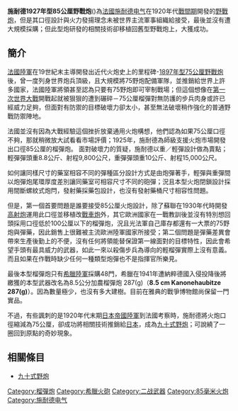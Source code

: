 {{多個問題|
{{citecheck|time=2016-02-11T16:25:53+00:00}}
{{inappropriate tone|time=2016-02-11T16:25:53+00:00}}
{{review|time=2016-02-11T16:25:53+00:00}}
{{refimprove|time=2016-02-11T12:25:01+00:00}}
}}
{{Infobox Weapon
|name= 施耐德1927年型85公厘野戰炮
|image= File:War Museum Athens - Schneider field gun - 6744.jpg
|image_size= 300px
|caption= 目前蒐藏於[[希臘|希臘]][[雅典|雅典]]戰爭博物館的火炮實品
|origin= {{FRA}}
|type= [[野戰炮|野戰炮]]
<!-- 種類選擇 -->
|is_ranged=yes
|is_bladed=
|is_explosive=yes
|is_artillery=yes
|is_vehicle=
|is_missile=
|is_UK=
<!-- 服役記錄 -->
|service= 1927 - 1941
|used_by={{GRE}}
|wars= [[第二次世界大戰|第二次世界大戰]]
<!-- 生產歷史 -->
|designer= 施耐德公司
|design_date=1920年代-1925年
|manufacturer=施耐德公司
|unit_cost=
|production_date=
|number= 48
|variants= 
<!-- 基本規格 -->
|spec_label=
|weight= 1,985公斤
|length= 
|part_length= 2.96公尺(34.8倍徑)
|width=
|height=
|diameter=
|wingspan=
|crew=
<!-- 投射武器規格 --> 
|cartridge= 85公厘
|caliber=
|barrels=
|action= 
|rate= 
|velocity=550／670公尺／秒 
|energy= 
|range= 
|max_range= 9,800／15,150公尺
|feed= 
|sights= 
<!-- 火炮規格 -->
|breech=間斷螺紋式炮閂
|recoil=液壓機械複合式
|carriage=開腿式炮架
|elevation=-6 - +65度
|traverse=中心線左右27度
<!-- 刃器規格 --> 
|blade_type=
|hilt_type=
|sheath_type=
|head_type=
|haft_type=
<!-- 爆炸物內填炸藥規格 --> 
|filling=
|filling_weight=
|detonation=
|yield=
<!-- 車輛/飛彈 規格 -->
|armour=
|primary_armament=
|secondary_armament=
|engine=
|engine_power=
|transmission=
|payload_capacity=
|fuel_capacity=
|pw_ratio=
|suspension=
|clearance=
|vehicle_range=
|altitude=
|ceiling=
|speed=
|guidance=
}}

'''施耐德1927年型85公厘野戰炮'''({{lang-en|Canon de 85 modèle 1927 Schneider}})為[[法國|法國]][[施耐德电气|施耐德电气]]在1920年代[[戰間期|戰間期]]開發的[[野戰炮|野戰炮]]，但是其口徑設計與火力發揚理念未被世界主流軍事組織給接受，最後並沒有遭大規模採購；但此型炮研發的相關技術卻移植回舊型野戰炮上，大獲成功。

==簡介==
[[法國陸軍|法國陸軍]]在19世紀末主導開發出近代火炮史上的里程碑-[[M1897式75mm野戰炮|1897年型75公厘野戰炮]]後，曾一度列身世界炮兵頂級，且大規模將75野炮配備軍隊，並推銷給世界上許多國家，法國陸軍將領甚至認為只要有75野炮即可宰制戰場；但這個想像在[[第一次世界大戰|第一次世界大戰]]開戰起就被狠狠的遭到碾碎－75公厘榴彈對無防護的步兵肉身或許已經威力足夠，但面對有防禦的目標破壞力卻太小，甚至無法破壞稍作強化的普通野戰防禦陣地。

法國並沒有因為大戰經驗這個挫折放棄通用火炮構想，他們認為如果75公厘口徑不夠，那就稍微放大試看看市場評價；1925年，施耐德為師級支援火炮市場開發出口徑85公厘的榴彈炮。
面對破壞力的質疑，施耐德以重／輕彈設計做為賣點；輕彈彈頭重8.8公斤、射程9,800公尺，重彈彈頭重10公斤、射程15,000公尺。

如何讓同樣尺寸的藥室相容不同的彈種區分設計方式是由炮彈著手，輕彈與重彈間以炮彈炮尾環厚度差別讓同藥室可相容尺寸不同的砲彈；況且本型火炮閉鎖設計採用間斷螺紋式炮閂，發射藥採藥包設計，也沒有發射藥桶尺寸相容性問題。

但是，第一個首要問題是誰要接受85公厘火炮設計，除了蘇聯在1930年代時開發[[高射炮|高射炮]]運用此口徑並移植改[[戰車炮|戰車炮]]外，其它歐洲國家在一戰教訓後並沒有特別想回頭採用口徑低於100公厘以下的榴彈炮，況且光法軍自己庫存都還有一大票的75野炮與彈藥，因此銷售上很難被主流歐洲陸軍國家所接受；第二個問題是彈藥差異會帶來生產後勤上的不便，沒有任何將領能替保證第一線面對的目標特性，因此會希望手頭有最具威力的武器，如此一來以殺傷步兵為導向的輕榴彈實際上沒有意義。而且如果在作戰時缺少任何一種類型炮彈也不是指揮官所樂見。

最後本型榴彈炮只有[[希臘陸軍|希臘陸軍]]採購48門，希臘在1941年遭納粹德國入侵投降後將繳獲的本型武器改名為8.5公分加農榴彈炮 287(g)（''' 8.5 cm Kanonehaubitze 287(g)'''）。因為數量極少，也沒有多大建樹。目前在雅典的戰爭博物館尚保留一門實品。

不過，有些諷刺的是1920年代末期[[日本帝國陸軍|日本帝國陸軍]]到法國考察時，施耐德將火炮口徑縮減為75公厘，卻成功將相關技術推銷給[[日本|日本]]，成為[[九十式野炮|九十式野炮]]；可說繞了一圈回到原點的奇妙現象。

==相關條目==
*[[九十式野炮|九十式野炮]]

[[Category:榴彈炮|Category:榴彈炮]]
[[Category:希臘火砲|Category:希臘火砲]]
[[Category:二战武器|Category:二战武器]]
[[Category:85毫米火炮|Category:85毫米火炮]]
[[Category:施耐德电气|Category:施耐德电气]]